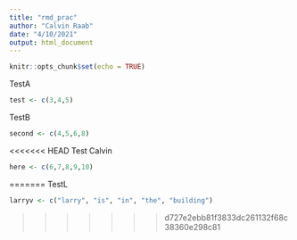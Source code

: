 ```yaml
---
title: "rmd_prac"
author: "Calvin Raab"
date: "4/10/2021"
output: html_document
---
```


```r
knitr::opts_chunk$set(echo = TRUE)
```

TestA
```r
test <- c(3,4,5)

```


TestB 
```r
second <- c(4,5,6,8)
```

<<<<<<< HEAD
Test Calvin 
```r
here <- c(6,7,8,9,10)

```

=======
TestL
```r
larryv <- c("larry", "is", "in", "the", "building")
```
>>>>>>> d727e2ebb81f3833dc261132f68c38360e298c81

